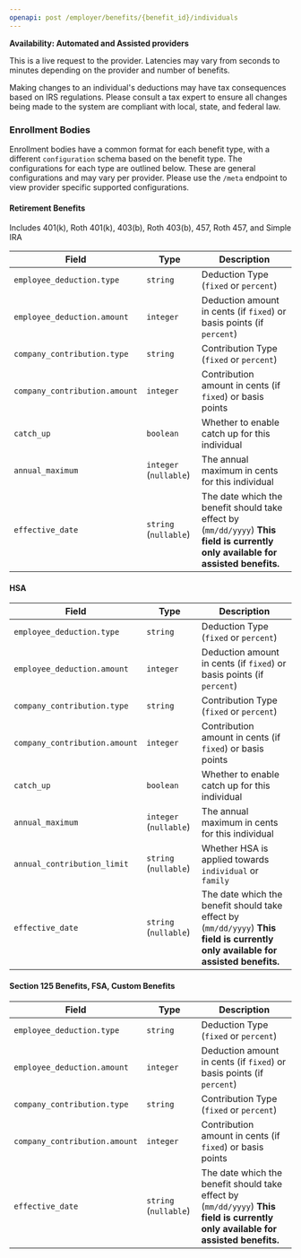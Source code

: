 ```yaml
---
openapi: post /employer/benefits/{benefit_id}/individuals
---
```

**Availability: Automated and Assisted providers**

This is a live request to the provider. Latencies may vary from seconds to minutes depending on the provider and number of benefits.

<Warning>
Making changes to an individual's deductions may have tax consequences based on IRS regulations. Please consult a tax expert to ensure all changes being made to the system are compliant with local, state, and federal law.
</Warning>


### Enrollment Bodies
Enrollment bodies have a common format for each benefit type, with a different `configuration` schema based on the benefit type. The configurations for each type are outlined below. These are general configurations and may vary per provider. Please use the `/meta` endpoint to view provider specific supported configurations.

#### Retirement Benefits

Includes 401(k), Roth 401(k), 403(b), Roth 403(b), 457, Roth 457, and Simple IRA

Field | Type | Description
------|------ | ----------
`employee_deduction.type` | `string` | Deduction Type (`fixed` or `percent`)
`employee_deduction.amount`| `integer` | Deduction amount in cents (if `fixed`) or basis points (if `percent`)
`company_contribution.type` | `string` | Contribution Type (`fixed` or `percent`)
`company_contribution.amount`| `integer` | Contribution amount in cents (if `fixed`) or basis points
`catch_up`| `boolean` | Whether to enable catch up for this individual
`annual_maximum`| `integer` (`nullable`)| The annual maximum in cents for this individual
`effective_date` | `string` (`nullable`) | The date which the benefit should take effect by (`mm/dd/yyyy`) **This field is currently only available for assisted benefits.**

#### HSA

Field | Type | Description
------|------ | ----------
`employee_deduction.type` | `string` | Deduction Type (`fixed` or `percent`)
`employee_deduction.amount`| `integer` | Deduction amount in cents (if `fixed`) or basis points (if `percent`)
`company_contribution.type` | `string` | Contribution Type (`fixed` or `percent`)
`company_contribution.amount`| `integer` | Contribution amount in cents (if `fixed`) or basis points
`catch_up`| `boolean` | Whether to enable catch up for this individual
`annual_maximum`| `integer` (`nullable`) | The annual maximum in cents for this individual
`annual_contribution_limit` | `string` (`nullable`) | Whether HSA is applied towards `individual` or `family`
`effective_date` | `string` (`nullable`) | The date which the benefit should take effect by (`mm/dd/yyyy`) **This field is currently only available for assisted benefits.**

#### Section 125 Benefits, FSA, Custom Benefits

Field | Type | Description
------|------ | ----------
`employee_deduction.type` | `string` | Deduction Type (`fixed` or `percent`)
`employee_deduction.amount`| `integer` | Deduction amount in cents (if `fixed`) or basis points (if `percent`)
`company_contribution.type` | `string` | Contribution Type (`fixed` or `percent`)
`company_contribution.amount`| `integer` | Contribution amount in cents (if `fixed`) or basis points
`effective_date` | `string` (`nullable`) | The date which the benefit should take effect by (`mm/dd/yyyy`) **This field is currently only available for assisted benefits.**